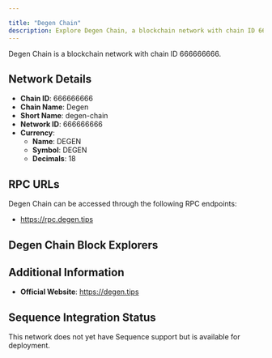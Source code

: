 ```yaml
---

title: "Degen Chain"
description: Explore Degen Chain, a blockchain network with chain ID 666666666. Learn about its native currency, DEGEN, and how to interact with the network.
---
```




Degen Chain is a blockchain network with chain ID 666666666.

## Network Details

- **Chain ID**: 666666666
- **Chain Name**: Degen
- **Short Name**: degen-chain
- **Network ID**: 666666666
- **Currency**: 
  - **Name**: DEGEN
  - **Symbol**: DEGEN
  - **Decimals**: 18

## RPC URLs

Degen Chain can be accessed through the following RPC endpoints:

- https://rpc.degen.tips

## Degen Chain Block Explorers



## Additional Information

- **Official Website**: https://degen.tips

## Sequence Integration Status

This network does not yet have Sequence support but is available for deployment.

